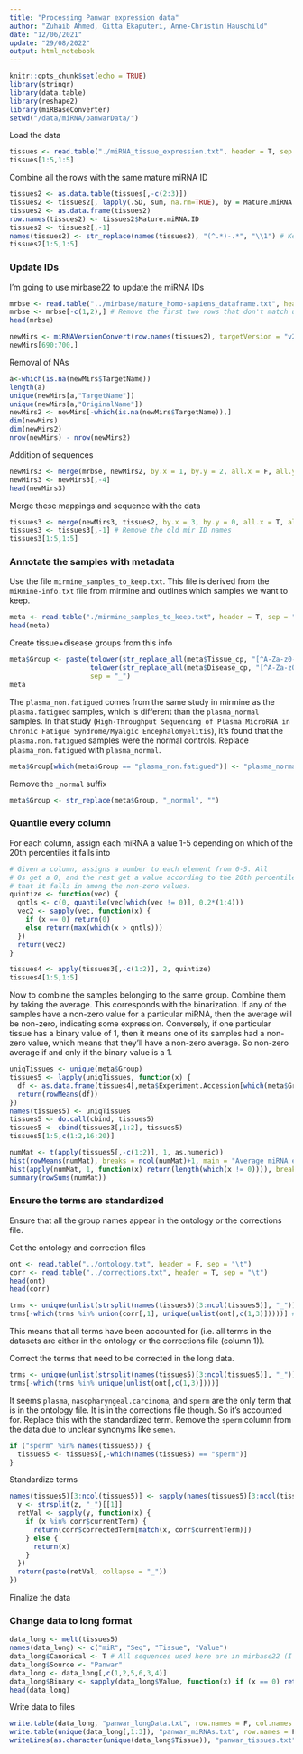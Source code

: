 ```yaml
---
title: "Processing Panwar expression data"
author: "Zuhaib Ahmed, Gitta Ekaputeri, Anne-Christin Hauschild"
date: "12/06/2021"
update: "29/08/2022" 
output: html_notebook
---
```


```r
knitr::opts_chunk$set(echo = TRUE)
library(stringr)
library(data.table)
library(reshape2)
library(miRBaseConverter)
setwd("/data/miRNA/panwarData/")
```

Load the data
```r
tissues <- read.table("./miRNA_tissue_expression.txt", header = T, sep = "\t", check.names = F)
tissues[1:5,1:5]
```

Combine all the rows with the same mature miRNA ID
```r
tissues2 <- as.data.table(tissues[,-c(2:3)])
tissues2 <- tissues2[, lapply(.SD, sum, na.rm=TRUE), by = Mature.miRNA.ID, .SDcols=names(tissues2)[-1]]
tissues2 <- as.data.frame(tissues2)
row.names(tissues2) <- tissues2$Mature.miRNA.ID
tissues2 <- tissues2[,-1]
names(tissues2) <- str_replace(names(tissues2), "(^.*)-.*", "\\1") # Keep only the SRA accessions for the columns
tissues2[1:5,1:5]
```

### Update IDs
I'm going to use mirbase22 to update the miRNA IDs

```r
mrbse <- read.table("../mirbase/mature_homo-sapiens_dataframe.txt", header = T, sep = "\t")
mrbse <- mrbse[-c(1,2),] # Remove the first two rows that don't match up with mirbase and are the only duplicates, and are the only sequences with T's for some reason.
head(mrbse)
```

```r
newMirs <- miRNAVersionConvert(row.names(tissues2), targetVersion = "v22")
newMirs[690:700,]
```

Removal of NAs

```r
a<-which(is.na(newMirs$TargetName))
length(a)
unique(newMirs[a,"TargetName"])
unique(newMirs[a,"OriginalName"])
newMirs2 <- newMirs[-which(is.na(newMirs$TargetName)),]
dim(newMirs)
dim(newMirs2)
nrow(newMirs) - nrow(newMirs2)
```

Addition of sequences

```r
newMirs3 <- merge(mrbse, newMirs2, by.x = 1, by.y = 2, all.x = F, all.y = T)
newMirs3 <- newMirs3[,-4]
head(newMirs3)
```

Merge these mappings and sequence with the data

```r
tissues3 <- merge(newMirs3, tissues2, by.x = 3, by.y = 0, all.x = T, all.y = F)
tissues3 <- tissues3[,-1] # Remove the old mir ID names
tissues3[1:5,1:5]
```

### Annotate the samples with metadata

Use the file `mirmine_samples_to_keep.txt`. This file is derived from the `miRmine-info.txt` file from mirmine and outlines which samples we want to keep.

```r
meta <- read.table("./mirmine_samples_to_keep.txt", header = T, sep = "\t")
head(meta)
```

Create tissue+disease groups from this info

```r
meta$Group <- paste(tolower(str_replace_all(meta$Tissue_cp, "[^A-Za-z0-9]+", "\\.")), 
                    tolower(str_replace_all(meta$Disease_cp, "[^A-Za-z0-9]+", "\\.")), 
                    sep = "_")
meta
```

The `plasma_non.fatigued` comes from the same study in mirmine as the `plasma.fatigued` samples, which is different than the `plasma_normal` samples. In that study (`High-Throughput Sequencing of Plasma MicroRNA in Chronic Fatigue Syndrome/Myalgic Encephalomyelitis`), it's found that the `plasma.non.fatigued` samples were the normal controls. 
Replace `plasma_non.fatigued` with `plasma_normal`.

```r
meta$Group[which(meta$Group == "plasma_non.fatigued")] <- "plasma_normal"
```
Remove the `_normal` suffix

```r
meta$Group <- str_replace(meta$Group, "_normal", "")
```

### Quantile every column

For each column, assign each miRNA a value 1-5 depending on which of the 20th percentiles it falls into

```r
# Given a column, assigns a number to each element from 0-5. All
# 0s get a 0, and the rest get a value according to the 20th percentile
# that it falls in among the non-zero values.
quintize <- function(vec) {
  qntls <- c(0, quantile(vec[which(vec != 0)], 0.2*(1:4)))
  vec2 <- sapply(vec, function(x) {
    if (x == 0) return(0)
    else return(max(which(x > qntls)))
  })
  return(vec2)
}
```

```r
tissues4 <- apply(tissues3[,-c(1:2)], 2, quintize)
tissues4[1:5,1:5]
```

Now to combine the samples belonging to the same group. Combine them by taking the average. This corresponds with the binarization. If any of the samples have a non-zero value for a particular miRNA, then the average will be non-zero, indicating some expression. Conversely, if one particular tissue has a binary value of 1, then it means one of its samples had a non-zero value, which means that they'll have a non-zero average. So non-zero average if and only if the binary value is a 1. 

```r
uniqTissues <- unique(meta$Group)
tissues5 <- lapply(uniqTissues, function(x) {
  df <- as.data.frame(tissues4[,meta$Experiment.Accession[which(meta$Group == x)]])
  return(rowMeans(df))
})
names(tissues5) <- uniqTissues
tissues5 <- do.call(cbind, tissues5)
tissues5 <- cbind(tissues3[,1:2], tissues5)
tissues5[1:5,c(1:2,16:20)]
```

```r
numMat <- t(apply(tissues5[,-c(1:2)], 1, as.numeric))
hist(rowMeans(numMat), breaks = ncol(numMat)+1, main = "Average miRNA expression across all [averaged] groups")
hist(apply(numMat, 1, function(x) return(length(which(x != 0)))), breaks = ncol(numMat)+1, main = "Distribution of miRNA expression across all groups")
summary(rowSums(numMat))
```

### Ensure the terms are standardized

Ensure that all the group names appear in the ontology or the corrections file.

Get the ontology and correction files
```r
ont <- read.table("../ontology.txt", header = F, sep = "\t")
corr <- read.table("../corrections.txt", header = T, sep = "\t")
head(ont)
head(corr)
```

```r
trms <- unique(unlist(strsplit(names(tissues5)[3:ncol(tissues5)], "_"))) # Splits the composite terms that contain both tissue+disease
trms[-which(trms %in% union(corr[,1], unique(unlist(ont[,c(1,3)]))))] # Which terms aren't in the ontology or the corrected terms
```
This means that all terms have been accounted for (i.e. all terms in the datasets are either in the ontology or the corrections file (column 1)). 

Correct the terms that need to be corrected in the long data.

```r
trms <- unique(unlist(strsplit(names(tissues5)[3:ncol(tissues5)], "_")))
trms[-which(trms %in% unique(unlist(ont[,c(1,3)])))]
```
It seems `plasma`, `nasopharyngeal.carcinoma`, and `sperm` are the only term that is in the ontology file. It is in the corrections file though. So it's accounted for. 
Replace this with the standardized term.
Remove the `sperm` column from the data due to unclear synonyms like `semen`.

```r
if ("sperm" %in% names(tissues5)) {
  tissues5 <- tissues5[,-which(names(tissues5) == "sperm")]
}
```

Standardize terms

```r
names(tissues5)[3:ncol(tissues5)] <- sapply(names(tissues5)[3:ncol(tissues5)], function(z) {
  y <- strsplit(z, "_")[[1]]
  retVal <- sapply(y, function(x) {
    if (x %in% corr$currentTerm) {
      return(corr$correctedTerm[match(x, corr$currentTerm)])
    } else {
      return(x)
    }
  })
  return(paste(retVal, collapse = "_"))
})
```

Finalize the data


### Change data to long format

```r
data_long <- melt(tissues5)
names(data_long) <- c("miR", "Seq", "Tissue", "Value")
data_long$Canonical <- T # All sequences used here are in mirbase22 (I checked). So all sequences are canonical (i.e. T)
data_long$Source <- "Panwar"
data_long <- data_long[,c(1,2,5,6,3,4)]
data_long$Binary <- sapply(data_long$Value, function(x) if (x == 0) return(0) else return(1))
head(data_long)
```

Write data to files

```r
write.table(data_long, "panwar_longData.txt", row.names = F, col.names = T, sep = "\t", quote = F)
write.table(unique(data_long[,1:3]), "panwar_miRNAs.txt", row.names = F, col.names = T, sep = "\t", quote = F)
writeLines(as.character(unique(data_long$Tissue)), "panwar_tissues.txt")
```













